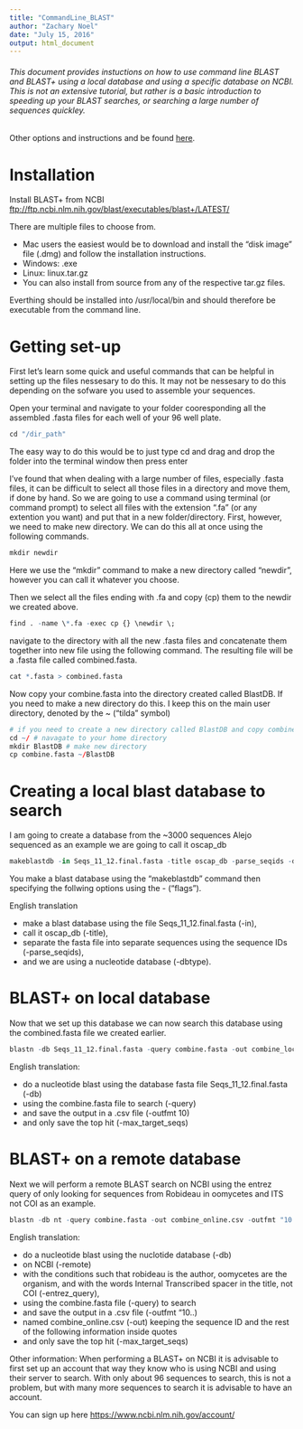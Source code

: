 ```yaml
---
title: "CommandLine_BLAST"
author: "Zachary Noel"
date: "July 15, 2016"
output: html_document
---
```


###### This document provides instuctions on how to use command line BLAST and BLAST+ using a local database and using a specific database on NCBI. This is not an extensive tutorial, but rather is a basic introduction to speeding up your BLAST searches, or searching a large number of sequences quickley.
Other options and instructions and be found [here](http://www.ncbi.nlm.nih.gov/books/NBK279675/). 

# Installation
Install BLAST+ from NCBI [ftp://ftp.ncbi.nlm.nih.gov/blast/executables/blast+/LATEST/](ftp://ftp.ncbi.nlm.nih.gov/blast/executables/blast+/LATEST/)

There are multiple files to choose from.

* Mac users the easiest would be to download and install the "disk image" file (.dmg) and follow the installation instructions. 
* Windows: .exe 
* Linux: linux.tar.gz 
* You can also install from source from any of the respective tar.gz files.

Everthing should be installed into /usr/local/bin and should therefore be executable from the command line. 

# Getting set-up
First let's learn some quick and useful commands that can be helpful in setting up the files nessesary to do this. It may not be nessesary to do this depending on the sofware you used to assemble your sequences. 

Open your terminal and navigate to your folder cooresponding all the assembled .fasta files for each well of your 96 well plate.  
```r
cd "/dir_path"
```
The easy way to do this would be to just type cd and drag and drop the folder into the terminal window then press enter 

I've found that when dealing with a large number of files, especially .fasta files, it can be difficult to select all those files in a directory and move them, if done by hand. So we are going to use a command using terminal (or command prompt) to select all files with the extension ".fa" (or any extention you want) and put that in a new folder/directory. First, however, we need to make  new directory. We can do this all at once using the following commands.

```r
mkdir newdir
```
Here we use the "mkdir" command to make a new directory called "newdir", however you can call it whatever you choose. 

Then we select all the files ending with .fa and copy (cp) them to the newdir we created above. 
```r
find . -name \*.fa -exec cp {} \newdir \;
```

navigate to the directory with all the new .fasta files and concatenate them together into new file using the following command. The resulting file will be a .fasta file called combined.fasta. 
```r
cat *.fasta > combined.fasta
```

Now copy your combine.fasta into the directory created called BlastDB. If you need to make a new directory do this. 
I keep this on the main user directory, denoted by the ~ ("tilda" symbol)

```r
# if you need to create a new directory called BlastDB and copy combined.fasta to that directory. 
cd ~/ # navagate to your home directory 
mkdir BlastDB # make new directory 
cp combine.fasta ~/BlastDB
```

# Creating a local blast database to search

I am going to create a database from the ~3000 sequences Alejo sequenced as an example we are going to call it oscap_db

```r
makeblastdb -in Seqs_11_12.final.fasta -title oscap_db -parse_seqids -dbtype nucl
```
You make a blast database using the "makeblastdb" command then specifying the follwing options using the - ("flags").

English translation 

* make a blast database using the file Seqs_11_12.final.fasta (-in), 
* call it oscap_db (-title), 
* separate the fasta file into separate sequences using the sequence IDs (-parse_seqids), 
* and we are using a nucleotide database (-dbtype). 

# BLAST+ on local database

Now that we set up this database we can now search this database using the combined.fasta file we created earlier. 

```r
blastn -db Seqs_11_12.final.fasta -query combine.fasta -out combine_local.csv -outfmt 10  -max_target_seqs 1
```

English translation: 

* do a nucleotide blast using the database fasta file Seqs_11_12.final.fasta (-db) 
* using the combine.fasta file to search (-query) 
* and save the output in a .csv file (-outfmt 10) 
* and only save the top hit (-max_target_seqs)

# BLAST+ on a remote database

Next we will perform a remote BLAST search on NCBI using the entrez query of only looking for sequences from Robideau in oomycetes and ITS not COI as an example. 

```r
blastn -db nt -query combine.fasta -out combine_online.csv -outfmt "10 qseqid salltitles staxids sseqid pident length mismatch gapopen qstart qend sstart send " -max_target_seqs 1 -remote -entrez_query "robideau[author] AND oomycetes[orgn] AND Internal Transcribed spacer NOT COI"
```

English translation: 

* do a nucleotide blast using the nuclotide database (-db) 
* on NCBI (-remote) 
* with the conditions such that robideau is the author, oomycetes are the organism, and with the words Internal Transcribed spacer in the title, not COI (-entrez_query), 
* using the combine.fasta file (-query) to search 
* and save the output in a .csv file (-outfmt "10..) 
* named combine_online.csv (-out) keeping the sequence ID and the rest of the following information inside quotes 
* and only save the top hit (-max_target_seqs)

Other information: When performing a BLAST+ on NCBI it is advisable to first set up an account that way they know who is using NCBI and using their server to search. With only about 96 sequences to search, this is not a problem, but with many more sequences to search it is advisable to have an account. 

You can sign up here [https://www.ncbi.nlm.nih.gov/account/](https://www.ncbi.nlm.nih.gov/account/) 